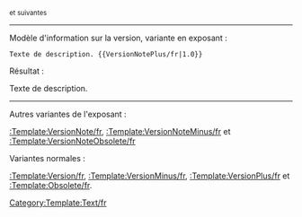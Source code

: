 <sup style="color:green;">{{{1}}} et suivantes</sup><noinclude>

----

Modèle d'information sur la version, variante en exposant :

 <nowiki>Texte de description. {{VersionNotePlus/fr|1.0}}</nowiki>

Résultat :

Texte de description. {{VersionNotePlus/fr|1.0}}

----

Autres variantes de l'exposant :

[[:Template:VersionNote/fr]], [[:Template:VersionNoteMinus/fr]] et [[:Template:VersionNoteObsolete/fr]]

Variantes normales :

[[:Template:Version/fr]], [[:Template:VersionMinus/fr]], [[:Template:VersionPlus/fr]] et [[:Template:Obsolete/fr]].

[[Category:Template:Text/fr]]
</noinclude>